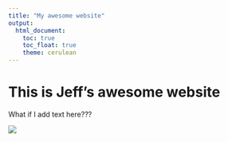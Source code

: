 ```yaml
---
title: "My awesome website"
output: 
  html_document:
    toc: true
    toc_float: true
    theme: cerulean
---
```


# This is Jeff's awesome website

What if I add text here???

![](https://media.giphy.com/media/drXGoW1iudhKw/giphy.gif)
